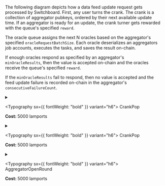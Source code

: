 
The following diagram depicts how a data feed update request gets processed by Switchboard. First, any user turns the crank. The crank is a collection of aggregator pubkeys, ordered by their next available update time. If an aggregator is ready for an update, the crank turner gets rewarded with the queue's specified `reward`.

The oracle queue assigns the next N oracles based on the aggregator's specified `oracleRequestBatchSize`. Each oracle deserializes an aggregators job accounts, executes the tasks, and saves the result on-chain.

If enough oracles respond as specified by an aggregator's `minOracleResults`, then the value is accepted on-chain and the oracles receive the queue's specified `reward`.

If the `minOracleResults` fail to respond, then no value is accepted and the feed update failure is recorded on-chain in the aggregator's `consecutiveFailureCount`.

<!-- TODO: Update with instruction names -->

<MarkdownImage img="/img/update_request_activity.png" />

<details>
<summary>

<Typography sx={{ fontWeight: "bold" }} variant="h6">
  CrankPop
</Typography>

<b>Cost: </b>5000 lamports

</summary>

<CrankPop />

</details>

<details>
<summary>

<Typography sx={{ fontWeight: "bold" }} variant="h6">
  CrankPop
</Typography>

<b>Cost: </b>5000 lamports

</summary>

<CrankPop />

</details>

<details>
<summary>

<Typography sx={{ fontWeight: "bold" }} variant="h6">
  AggregatorOpenRound
</Typography>

<b>Cost: </b>5000 lamports

</summary>

<AggregatorOpenRound />

</details>
